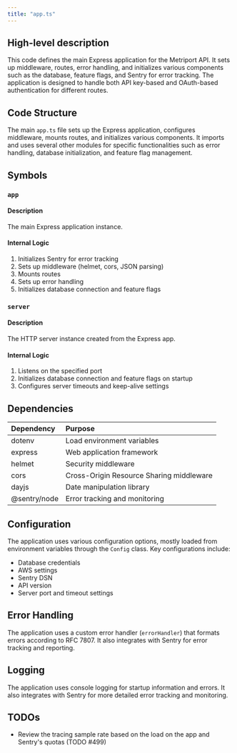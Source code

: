 ```yaml
---
title: "app.ts"
---
```


## High-level description
This code defines the main Express application for the Metriport API. It sets up middleware, routes, error handling, and initializes various components such as the database, feature flags, and Sentry for error tracking. The application is designed to handle both API key-based and OAuth-based authentication for different routes.

## Code Structure
The main `app.ts` file sets up the Express application, configures middleware, mounts routes, and initializes various components. It imports and uses several other modules for specific functionalities such as error handling, database initialization, and feature flag management.

## Symbols

### `app`
#### Description
The main Express application instance.

#### Internal Logic
1. Initializes Sentry for error tracking
2. Sets up middleware (helmet, cors, JSON parsing)
3. Mounts routes
4. Sets up error handling
5. Initializes database connection and feature flags

### `server`
#### Description
The HTTP server instance created from the Express app.

#### Internal Logic
1. Listens on the specified port
2. Initializes database connection and feature flags on startup
3. Configures server timeouts and keep-alive settings

## Dependencies
| Dependency | Purpose |
|:-----------|:--------|
| dotenv | Load environment variables |
| express | Web application framework |
| helmet | Security middleware |
| cors | Cross-Origin Resource Sharing middleware |
| dayjs | Date manipulation library |
| @sentry/node | Error tracking and monitoring |

## Configuration
The application uses various configuration options, mostly loaded from environment variables through the `Config` class. Key configurations include:

- Database credentials
- AWS settings
- Sentry DSN
- API version
- Server port and timeout settings

## Error Handling
The application uses a custom error handler (`errorHandler`) that formats errors according to RFC 7807. It also integrates with Sentry for error tracking and reporting.

## Logging
The application uses console logging for startup information and errors. It also integrates with Sentry for more detailed error tracking and monitoring.

## TODOs
- Review the tracing sample rate based on the load on the app and Sentry's quotas (TODO #499)